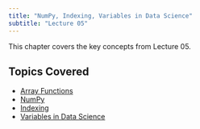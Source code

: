 ```yaml
---
title: "NumPy, Indexing, Variables in Data Science"
subtitle: "Lecture 05"
---
```


This chapter covers the key concepts from Lecture 05.

## Topics Covered

* [Array Functions](array-functions.qmd)
* [NumPy](numpy.qmd)
* [Indexing](indexing.qmd)
* [Variables in Data Science](variables-in-data-science.qmd)

